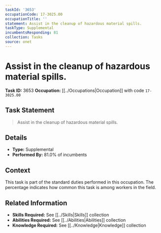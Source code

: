 ```yaml
---
taskId: '3653'
occupationCode: 17-3025.00
occupationTitle: ''
statement: Assist in the cleanup of hazardous material spills.
taskType: Supplemental
incumbentsResponding: 81
collection: Tasks
source: onet
---
```

# Assist in the cleanup of hazardous material spills.

**Task ID:** 3653
**Occupation:** [[../Occupations|Occupation]] with code `17-3025.00`

## Task Statement

> Assist in the cleanup of hazardous material spills.

## Details

- **Type:** Supplemental
- **Performed By:** 81.0% of incumbents

## Context

This task is part of the standard duties performed in this occupation. The percentage indicates how common this task is among workers in the field.

## Related Information

- **Skills Required:** See [[../Skills|Skills]] collection
- **Abilities Required:** See [[../Abilities|Abilities]] collection
- **Knowledge Required:** See [[../Knowledge|Knowledge]] collection
